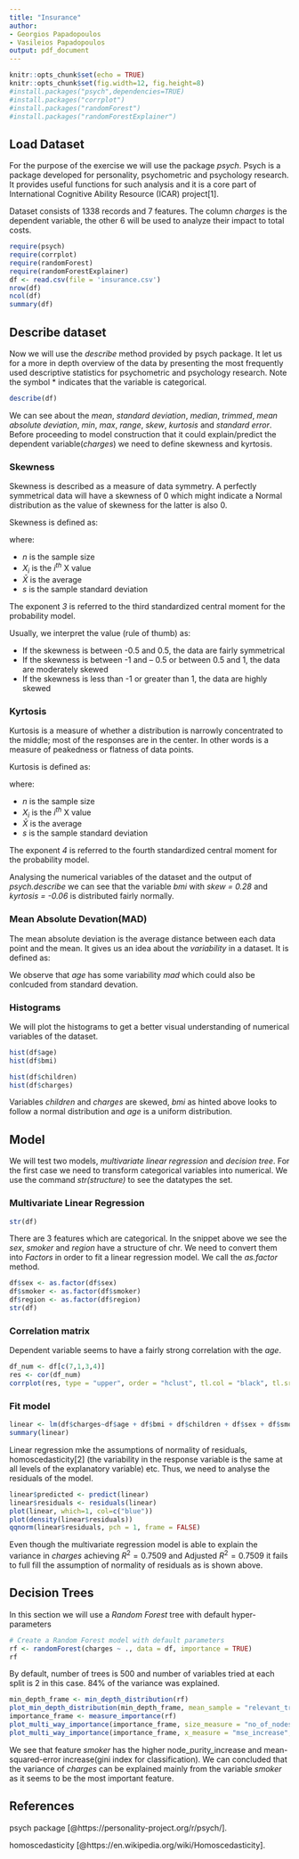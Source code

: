 ```yaml
---
title: "Insurance"
author:
- Georgios Papadopoulos
- Vasileios Papadopoulos
output: pdf_document
---
```


```r
knitr::opts_chunk$set(echo = TRUE)
knitr::opts_chunk$set(fig.width=12, fig.height=8) 
#install.packages("psych",dependencies=TRUE)
#install.packages("corrplot")
#install.packages("randomForest")
#install.packages("randomForestExplainer")
```


## Load Dataset

For the purpose of the exercise we will use the package *psych*. Psych is a package developed for personality, psychometric and psychology research. It provides useful functions for such analysis and it is a core part of International Cognitive Ability Resource (ICAR) project[1].

Dataset consists of 1338 records and 7 features. The column *charges* is the dependent variable, the other 6 will be used to analyze their impact to total costs.

```r
require(psych)
require(corrplot)
require(randomForest)
require(randomForestExplainer)
df <- read.csv(file = 'insurance.csv')
nrow(df)
ncol(df)
summary(df)
```

## Describe dataset

Now we will use the *describe* method provided by psych package. It let us for a more in depth overview of the data by presenting the most frequently used descriptive statistics for psychometric and psychology research. Note the symbol * indicates that the variable is categorical.

```r
describe(df)
```

We can see about the *mean*, *standard deviation*, *median*, *trimmed*, *mean absolute deviation*, *min*, *max*, *range*, *skew*, *kurtosis* and *standard error*. Before proceeding to model construction that it could explain/predict the dependent variable(*charges*) we need to define skewness and kyrtosis.

### Skewness

Skewness is described as a measure of data symmetry. A perfectly symmetrical data will have a skewness of 0 which might indicate a Normal distribution as the value of skewness for the latter is also 0. 

Skewness is defined as:

\begin{equation}
a_{3} = \sum{\frac{(X_{i} - \bar{X})^{3}}{ns}}
\end{equation}

where:

- *n* is the sample size
- $X_{i}$ is the $i^{th}$ X value
- $\bar{X}$ is the average
- *s* is the sample standard deviation

The exponent *3* is referred to the third standardized central moment for the probability model.

Usually, we interpret the value (rule of thumb) as:

- If the skewness is between -0.5 and 0.5, the data are fairly symmetrical
- If the skewness is between -1 and – 0.5 or between 0.5 and 1, the data are moderately skewed
- If the skewness is less than -1 or greater than 1, the data are highly skewed

### Kyrtosis

Kurtosis is a measure of whether a distribution is narrowly concentrated to the middle; most of the responses are in the center. In other words is a measure of peakedness or flatness of data points.

Kurtosis is defined as:

\begin{equation}
a_{4} = \sum{\frac{(X_{i} - \bar{X})^{4}}{ns}}
\end{equation}

where:

- *n* is the sample size
- $X_{i}$ is the $i^{th}$ X value
- $\bar{X}$ is the average
- *s* is the sample standard deviation

The exponent *4* is referred to the fourth standardized central moment for the probability model.

Analysing the numerical variables of the dataset and the output of *psych.describe* we can see that the variable *bmi* with *skew = 0.28* and *kyrtosis = -0.06* is distributed fairly normally.

### Mean Absolute Devation(MAD)

The mean absolute deviation is the average distance between each data point and the mean. It gives us an idea about the *variability* in a dataset. It is defined as:

\begin{equation}
mad = \frac{\sum{x_{i} - \bar{x}}}{n}
\end{equation}

We observe that *age* has some variability *mad* which could also be conlcuded from standard devation.

### Histograms

We will plot the histograms to get a better visual understanding of numerical variables of the dataset.

```r
hist(df$age)
hist(df$bmi)
```

```r
hist(df$children)
hist(df$charges)
```

Variables *children* and *charges* are skewed, *bmi* as hinted above looks to follow a normal distribution and *age* is a uniform distribution.

## Model

We will test two models, *multivariate linear regression* and *decision tree*. For the first case we need to transform categorical variables into numerical. We use the command *str(structure)* to see the datatypes the set.


### Multivariate Linear Regression
```r
str(df)
```

There are 3 features which are categorical. In the snippet above we see the *sex*, *smoker* and *region* have a structure of chr. We need to convert them into *Factors* in order to fit a linear regression model. We call the *as.factor* method.

```r
df$sex <- as.factor(df$sex)
df$smoker <- as.factor(df$smoker)
df$region <- as.factor(df$region)
str(df)
```
### Correlation matrix

Dependent variable seems to have a fairly strong correlation with the *age*.

```r
df_num <- df[c(7,1,3,4)]
res <- cor(df_num)
corrplot(res, type = "upper", order = "hclust", tl.col = "black", tl.srt = 45)
```

### Fit model

```r
linear <- lm(df$charges~df$age + df$bmi + df$children + df$sex + df$smoker + df$region)
summary(linear)
```
Linear regression mke the assumptions of normality of residuals, homoscedasticity[2] (the variability in the response variable is the same at all levels of the explanatory variable) etc. Thus, we need to analyse the residuals of the model.

```r
linear$predicted <- predict(linear)
linear$residuals <- residuals(linear)
plot(linear, which=1, col=c("blue"))
plot(density(linear$residuals))
qqnorm(linear$residuals, pch = 1, frame = FALSE)
```


Even though the multivariate regression model is able to explain the variance in *charges* achieving $R^2 = 0.7509$ and Adjusted $R^2 = 0.7509$ it fails to full fill the assumption of normality of residuals as is shown above. 

## Decision Trees

In this section we will use a *Random Forest* tree with default hyper-parameters


```r
# Create a Random Forest model with default parameters
rf <- randomForest(charges ~ ., data = df, importance = TRUE)
rf
```

By default, number of trees is 500 and number of variables tried at each split is 2 in this case. 84% of the variance was explained.

```r
min_depth_frame <- min_depth_distribution(rf)
plot_min_depth_distribution(min_depth_frame, mean_sample = "relevant_trees", k = 15)
importance_frame <- measure_importance(rf)
plot_multi_way_importance(importance_frame, size_measure = "no_of_nodes")
plot_multi_way_importance(importance_frame, x_measure = "mse_increase", y_measure = "node_purity_increase", size_measure = "p_value", no_of_labels = 6)
```


We see that feature *smoker* has the higher node_purity_increase and mean-squared-error increase(gini index for classification). We can concluded that the variance of *charges* can be explained mainly from the variable *smoker* as it seems to be the most important feature.

## References

psych package [@https://personality-project.org/r/psych/].

homoscedasticity [@https://en.wikipedia.org/wiki/Homoscedasticity].


